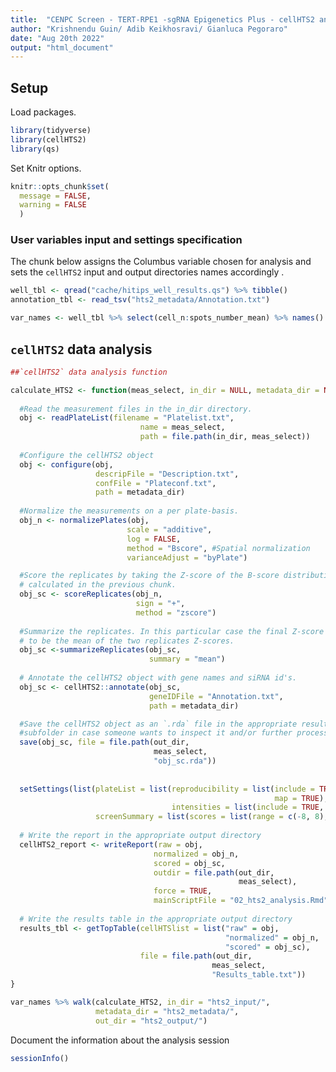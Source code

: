 ```yaml
---
title:  "CENPC Screen - TERT-RPE1 -sgRNA Epigenetics Plus - cellHTS2 analysis"
author: "Krishnendu Guin/ Adib Keikhosravi/ Gianluca Pegoraro"
date: "Aug 20th 2022"
output: "html_document"
---
```


## Setup

Load packages.

```r
library(tidyverse)
library(cellHTS2)
library(qs)
```

Set Knitr options.

```r
knitr::opts_chunk$set(
  message = FALSE,
  warning = FALSE
  )
```

### User variables input and settings specification

The chunk below assigns the Columbus variable chosen for analysis and sets the `cellHTS2` input and output directories names accordingly .

```r
well_tbl <- qread("cache/hitips_well_results.qs") %>% tibble()
annotation_tbl <- read_tsv("hts2_metadata/Annotation.txt")

var_names <- well_tbl %>% select(cell_n:spots_number_mean) %>% names()
```

## `cellHTS2` data analysis

```r
##`cellHTS2` data analysis function

calculate_HTS2 <- function(meas_select, in_dir = NULL, metadata_dir = NULL, out_dir = NULL){
  
  #Read the measurement files in the in_dir directory. 
  obj <- readPlateList(filename = "Platelist.txt",
                             name = meas_select,
                             path = file.path(in_dir, meas_select))
  
  #Configure the cellHTS2 object
  obj <- configure(obj,
                   descripFile = "Description.txt",
                   confFile = "Plateconf.txt",
                   path = metadata_dir)
  
  #Normalize the measurements on a per plate-basis.
  obj_n <- normalizePlates(obj,
                          scale = "additive",
                          log = FALSE,
                          method = "Bscore", #Spatial normalization
                          varianceAdjust = "byPlate")

  #Score the replicates by taking the Z-score of the B-score distribution 
  # calculated in the previous chunk.
  obj_sc <- scoreReplicates(obj_n, 
                            sign = "+", 
                            method = "zscore")
  
  #Summarize the replicates. In this particular case the final Z-score is going 
  # to be the mean of the two replicates Z-scores. 
  obj_sc <-summarizeReplicates(obj_sc, 
                               summary = "mean")
  
  # Annotate the cellHTS2 object with gene names and siRNA id's. 
  obj_sc <- cellHTS2::annotate(obj_sc,
                               geneIDFile = "Annotation.txt",
                               path = metadata_dir)

  #Save the cellHTS2 object as an `.rda` file in the appropriate results 
  #subfolder in case someone wants to inspect it and/or further process it.
  save(obj_sc, file = file.path(out_dir, 
                                meas_select, 
                                "obj_sc.rda"))
  
    
  setSettings(list(plateList = list(reproducibility = list(include = TRUE, 
                                                           map = TRUE),
                                    intensities = list(include = TRUE, map = TRUE)),
                   screenSummary = list(scores = list(range = c(-8, 8), map = TRUE))))
  
  # Write the report in the appropriate output directory
  cellHTS2_report <- writeReport(raw = obj,
                                normalized = obj_n,
                                scored = obj_sc,
                                outdir = file.path(out_dir, 
                                                   meas_select),
                                force = TRUE,
                                mainScriptFile = "02_hts2_analysis.Rmd")
  
  # Write the results table in the appropriate output directory
  results_tbl <- getTopTable(cellHTSlist = list("raw" = obj,
                                                "normalized" = obj_n,
                                                "scored" = obj_sc),
                             file = file.path(out_dir,
                                             meas_select,
                                             "Results_table.txt"))
}
```

```r
var_names %>% walk(calculate_HTS2, in_dir = "hts2_input/", 
                   metadata_dir = "hts2_metadata/", 
                   out_dir = "hts2_output/")
```

Document the information about the analysis session

```r
sessionInfo()
```
